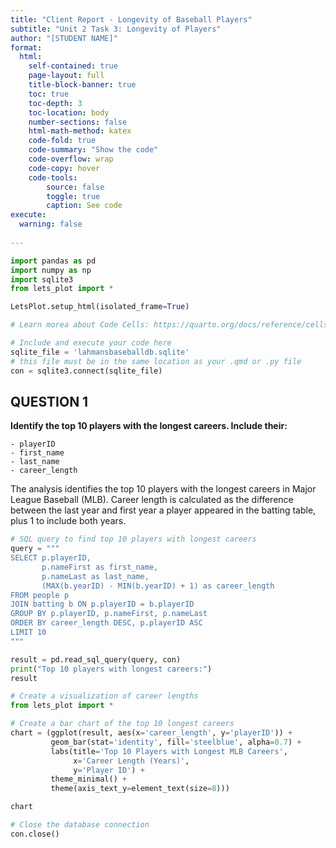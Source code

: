 ---
title: "Client Report - Longevity of Baseball Players"
subtitle: "Unit 2 Task 3: Longevity of Players"
author: "[STUDENT NAME]"
format:
  html:
    self-contained: true
    page-layout: full
    title-block-banner: true
    toc: true
    toc-depth: 3
    toc-location: body
    number-sections: false
    html-math-method: katex
    code-fold: true
    code-summary: "Show the code"
    code-overflow: wrap
    code-copy: hover
    code-tools:
        source: false
        toggle: true
        caption: See code
execute: 
  warning: false
    
---

```{python}
import pandas as pd 
import numpy as np
import sqlite3
from lets_plot import *

LetsPlot.setup_html(isolated_frame=True)
```


```{python}
# Learn morea about Code Cells: https://quarto.org/docs/reference/cells/cells-jupyter.html

# Include and execute your code here
sqlite_file = 'lahmansbaseballdb.sqlite'
# this file must be in the same location as your .qmd or .py file
con = sqlite3.connect(sqlite_file)
```

## QUESTION 1

__Identify the top 10 players with the longest careers. Include their:__

    - playerID
    - first_name
    - last_name
    - career_length

The analysis identifies the top 10 players with the longest careers in Major League Baseball (MLB). Career length is calculated as the difference between the last year and first year a player appeared in the batting table, plus 1 to include both years.

```{python}
# SQL query to find top 10 players with longest careers
query = """
SELECT p.playerID,
       p.nameFirst as first_name,
       p.nameLast as last_name,
       (MAX(b.yearID) - MIN(b.yearID) + 1) as career_length
FROM people p
JOIN batting b ON p.playerID = b.playerID
GROUP BY p.playerID, p.nameFirst, p.nameLast
ORDER BY career_length DESC, p.playerID ASC
LIMIT 10
"""

result = pd.read_sql_query(query, con)
print("Top 10 players with longest careers:")
result
```

```{python}
# Create a visualization of career lengths
from lets_plot import *

# Create a bar chart of the top 10 longest careers
chart = (ggplot(result, aes(x='career_length', y='playerID')) +
         geom_bar(stat='identity', fill='steelblue', alpha=0.7) +
         labs(title='Top 10 Players with Longest MLB Careers',
              x='Career Length (Years)',
              y='Player ID') +
         theme_minimal() +
         theme(axis_text_y=element_text(size=8)))

chart
```

```{python}
# Close the database connection
con.close()
```


